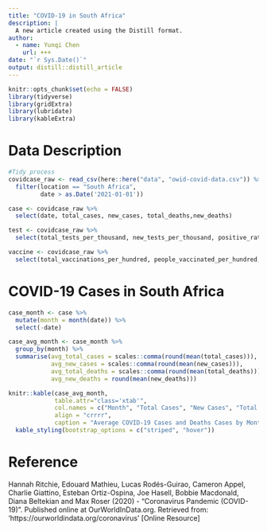 ```yaml
---
title: "COVID-19 in South Africa"
description: |
  A new article created using the Distill format.
author:
  - name: Yunqi Chen
    url: +++
date: "`r Sys.Date()`"
output: distill::distill_article
---
```


```r
knitr::opts_chunk$set(echo = FALSE)
library(tidyverse)
library(gridExtra)
library(lubridate)
library(kableExtra)
```

# Data Description



```r
#Tidy process
covidcase_raw <- read_csv(here::here("data", "owid-covid-data.csv")) %>% 
  filter(location == "South Africa",
         date > as.Date('2021-01-01'))

case <- covidcase_raw %>% 
  select(date, total_cases, new_cases, total_deaths,new_deaths)

test <- covidcase_raw %>% 
  select(total_tests_per_thousand, new_tests_per_thousand, positive_rate)

vaccine <- covidcase_raw %>% 
  select(total_vaccinations_per_hundred, people_vaccinated_per_hundred, people_fully_vaccinated_per_hundred)
```

# COVID-19 Cases in South Africa

```r
case_month <- case %>% 
  mutate(month = month(date)) %>% 
  select(-date)

case_avg_month <- case_month %>% 
  group_by(month) %>% 
  summarise(avg_total_cases = scales::comma(round(mean(total_cases))),
            avg_new_cases = scales::comma(round(mean(new_cases))),
            avg_total_deaths = scales::comma(round(mean(total_deaths))),
            avg_new_deaths = round(mean(new_deaths)))

knitr::kable(case_avg_month,
             table.attr="class='xtab'",
             col.names = c("Month", "Total Cases", "New Cases", "Total Deaths", "New deaths"),
             align = "crrrr",
             caption = "Average COVID-19 Cases and Deaths Cases by Months") %>%
  kable_styling(bootstrap_options = c("striped", "hover")) 
```


# Reference

Hannah Ritchie, Edouard Mathieu, Lucas Rodés-Guirao, Cameron Appel, Charlie Giattino, Esteban Ortiz-Ospina, Joe Hasell, Bobbie Macdonald, Diana Beltekian and Max Roser (2020) - "Coronavirus Pandemic (COVID-19)". Published online at OurWorldInData.org. Retrieved from: 'https://ourworldindata.org/coronavirus' [Online Resource]
